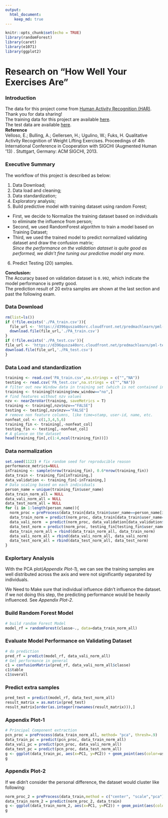 ---
output: 
  html_document:
    keep_md: true
---

```{r setup, include=FALSE}
knitr::opts_chunk$set(echo = TRUE)
library(randomForest)
library(caret)
library(e1071)
library(ggplot2)
```

# Research on "How Well Your Exercises Are"

### Introduction
The data for this project come from [Human Activity Recognition (HAR)](http://web.archive.org/web/20161224072740/http:/groupware.les.inf.puc-rio.br/har). Thank you for data sharing!  
The training data for this project are available [here](https://d396qusza40orc.cloudfront.net/predmachlearn/pml-training.csv).  
The test data are available [here](https://d396qusza40orc.cloudfront.net/predmachlearn/pml-testing.csv).  
**Reference**    
Velloso, E.; Bulling, A.; Gellersen, H.; Ugulino, W.; Fuks, H. Qualitative Activity Recognition of Weight Lifting Exercises. Proceedings of 4th International Conference in Cooperation with SIGCHI (Augmented Human '13) . Stuttgart, Germany: ACM SIGCHI, 2013. 

### Executive Summary
The workflow of this project is described as below:   

1. Data Download;
2. Data load and cleaning;  
3. Data standardization;  
4. Exploratory analysis;  
5. Build predictive model with training dataset using random Forest;  
- First, we decide to Normalize the training dataset based on individuals to eliminate the influence from person;   
- Second, we used RandomForest algorithm to train a model based on Training Dataset;  
- Third, we used the trained model to predict normalized validating dataset and draw the confusion matrix;    
*Since the performance on the validation dataset is quite good as performed, we didn't fine tuning our predictive model any more.*   

6. Predict Testing (20) samples.  

 

**Conclusion:**  
The Accuracy based on validation dataset is `0.992`, which indicate the model performance is pretty good.  
The prediction result of 20 extra samples are shown at the last section and past the following exam.  

### Data Download
``` {r, cache=T}
rm(list=ls())
if (!file.exists('./PA_train.csv')){
  file_url <- 'https://d396qusza40orc.cloudfront.net/predmachlearn/pml-training.csv'
  download.file(file_url,'./PA_train.csv')
}
if (!file.exists('./PA_test.csv')){
file_url <- 'https://d396qusza40orc.cloudfront.net/predmachlearn/pml-testing.csv'
download.file(file_url,'./PA_test.csv')
}
```

### Data Load and standardization
``` {r, cache=T}
training <- read.csv('PA_train.csv',na.strings = c("","NA"))
testing <- read.csv('PA_test.csv',na.strings = c("","NA"))
# filter out new Window data in training set (which is not contained in test dataset)
training <- training[training$new_window=="no",]
# find features without nzv values
nzv <- nearZeroVar(training, saveMetrics = T)
training <- training[,nzv$nzv=="FALSE"]
testing <- testing[,nzv$nzv=="FALSE"]
# remove non feature columns, like time=stamp, user-id, name, etc.
nonfeat_col <- c(1,3,4,5,6)
training_fin <- training[,-nonfeat_col]
testing_fin <- testing[,-nonfeat_col]
# A glance on the dataset
head(training_fin[,c(1:4,ncol(training_fin))])
```

### Data normalization
```{r, cache=T, warning=FALSE}
set.seed(1122) # fix random seed for reproducible reason
performance_metrics=NULL
inTraining <- sample(nrow(training_fin), 0.6*nrow(training_fin))
data_train <- training_fin[inTraining,]
data_validation <- training_fin[-inTraining,]
# Data scaling based on each individuals
person_name = unique(training_fin$user_name)
data_train_norm_all = NULL
data_vali_norm_all = NULL
data_test_norm_all = NULL
for (i in 1:length(person_name)){
  norm_proc = preProcess(data_train[data_train$user_name==person_name[i],],method = c("center", "scale"))
  data_train_norm = predict(norm_proc, data_train[data_train$user_name==person_name[i],])
  data_vali_norm  = predict(norm_proc, data_validation[data_validation$user_name==person_name[i],])
  data_test_norm = predict(norm_proc, testing_fin[testing_fin$user_name==person_name[i],])
  data_train_norm_all = rbind(data_train_norm_all, data_train_norm)
  data_vali_norm_all = rbind(data_vali_norm_all, data_vali_norm)
  data_test_norm_all = rbind(data_test_norm_all, data_test_norm)
}
```

### Explortary Analysis
With the PCA plot(*Appendix Plot-1*), we can see the training samples are well distributed across the axis and were not significantly separated by individuals.  

We Need to Make sure that individual influence didn't influence the dataset. if we not doing this step, the predicting performance would be heavily influenced. See *Appendix Plot-2*.


### Build Random Forest Model 
``` {r, cache=T}
# build random Forest Model
model_rf = randomForest(classe~., data=data_train_norm_all)
```
### Evaluate Model Performance on Validating Dataset
```{r, cache=T, comment=""}
# do prediction
pred_rf = predict(model_rf, data_vali_norm_all)
# Get performance in general
c1 = confusionMatrix(pred_rf, data_vali_norm_all$classe)
c1$table
c1$overall
```
### Predict extra samples
``` {r, cache=T, comment=""}
pred_test = predict(model_rf, data_test_norm_all)
result_matrix = as.matrix(pred_test)
result_matrix[order(as.integer(rownames(result_matrix))),]
```
  

###  Appendix Plot-1
``` {r, cache=T}
# Principal Component extraction  
pcn_proc = preProcess(data_train_norm_all, method= "pca", thresh=.9)
data_train_pc = predict(pcn_proc, data_train_norm_all)
data_vali_pc = predict(pcn_proc, data_vali_norm_all)
data_test_pc = predict(pcn_proc, data_test_norm_all)
g <- ggplot(data_train_pc, aes(x=PC1, y=PC2)) + geom_point(aes(color=user_name))
g
```

### Appendix Plot-2
If we didn't consider the personal difference, the dataset would cluster like following:  
``` {r, cache=T}
norm_proc_2 = preProcess(data_train,method = c("center", "scale","pca"))
data_train_norm_2 = predict(norm_proc_2, data_train)
g <- ggplot(data_train_norm_2, aes(x=PC1, y=PC2)) + geom_point(aes(color=user_name))
g
```
